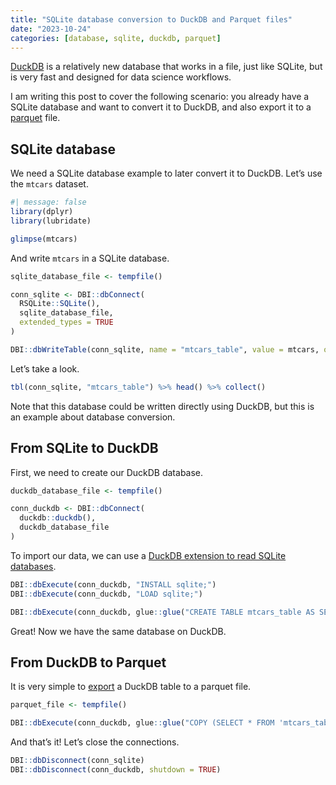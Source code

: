```yaml
---
title: "SQLite database conversion to DuckDB and Parquet files"
date: "2023-10-24"
categories: [database, sqlite, duckdb, parquet]
---
```


[DuckDB](https://duckdb.org) is a relatively new database that works in a file, just like SQLite, but is very fast and designed for data science workflows.

I am writing this post to cover the following scenario: you already have a SQLite database and want to convert it to DuckDB, and also export it to a [parquet](https://parquet.apache.org) file.

## SQLite database

We need a SQLite database example to later convert it to DuckDB. Let's use the `mtcars` dataset.

```r
#| message: false
library(dplyr)
library(lubridate)

glimpse(mtcars)
```

And write `mtcars` in a SQLite database.

```r
sqlite_database_file <- tempfile()

conn_sqlite <- DBI::dbConnect(
  RSQLite::SQLite(), 
  sqlite_database_file, 
  extended_types = TRUE
)

DBI::dbWriteTable(conn_sqlite, name = "mtcars_table", value = mtcars, overwrite = TRUE)
```

Let's take a look.

```r
tbl(conn_sqlite, "mtcars_table") %>% head() %>% collect()
```

::: callout-note
Note that this database could be written directly using DuckDB, but this is an example about database conversion.
:::

## From SQLite to DuckDB

First, we need to create our DuckDB database.

```r
duckdb_database_file <- tempfile()

conn_duckdb <- DBI::dbConnect(
  duckdb::duckdb(), 
  duckdb_database_file
)
```

To import our data, we can use a [DuckDB extension to read SQLite databases](https://duckdb.org/docs/guides/import/query_sqlite.html).

```r
DBI::dbExecute(conn_duckdb, "INSTALL sqlite;")
DBI::dbExecute(conn_duckdb, "LOAD sqlite;")
```

```r
DBI::dbExecute(conn_duckdb, glue::glue("CREATE TABLE mtcars_table AS SELECT * FROM sqlite_scan('{sqlite_database_file}', 'mtcars_table');"))
```

Great! Now we have the same database on DuckDB.

## From DuckDB to Parquet

It is very simple to [export](https://duckdb.org/docs/guides/import/parquet_export) a DuckDB table to a parquet file.

```r
parquet_file <- tempfile()

DBI::dbExecute(conn_duckdb, glue::glue("COPY (SELECT * FROM 'mtcars_table') TO '{parquet_file}' (FORMAT 'PARQUET')"))
```

And that's it! Let's close the connections.

```r
DBI::dbDisconnect(conn_sqlite)
DBI::dbDisconnect(conn_duckdb, shutdown = TRUE)
```
